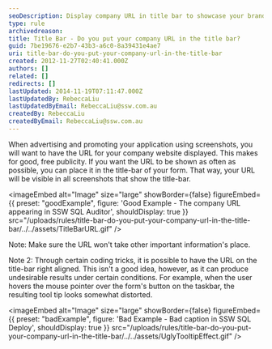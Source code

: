 ```yaml
---
seoDescription: Display company URL in title bar to showcase your brand and drive free publicity through screenshots.
type: rule
archivedreason:
title: Title Bar - Do you put your company URL in the title bar?
guid: 7be19676-e2b7-43b3-a6c0-8a39431e4ae7
uri: title-bar-do-you-put-your-company-url-in-the-title-bar
created: 2012-11-27T02:40:41.000Z
authors: []
related: []
redirects: []
lastUpdated: 2014-11-19T07:11:47.000Z
lastUpdatedBy: RebeccaLiu
lastUpdatedByEmail: RebeccaLiu@ssw.com.au
createdBy: RebeccaLiu
createdByEmail: RebeccaLiu@ssw.com.au
---
```


When advertising and promoting your application using screenshots, you will want to have the URL for your company website displayed. This makes for good, free publicity.
If you want the URL to be shown as often as possible, you can place it in the title-bar of your form. That way, your URL will be visible in all screenshots that show the title-bar.

<imageEmbed
  alt="Image"
  size="large"
  showBorder={false}
  figureEmbed={{
    preset: "goodExample",
    figure: 'Good Example - The company URL appearing in SSW SQL Auditor',
    shouldDisplay: true
  }}
  src="/uploads/rules/title-bar-do-you-put-your-company-url-in-the-title-bar/../../assets/TitleBarURL.gif"
/>

Note: Make sure the URL won't take other important information's place.

Note 2: Through certain coding tricks, it is possible to have the URL on the title-bar right aligned. This isn't a good idea, however, as it can produce undesirable results under certain conditions. For example, when the user hovers the mouse pointer over the form's button on the taskbar, the resulting tool tip looks somewhat distorted.

<imageEmbed
  alt="Image"
  size="large"
  showBorder={false}
  figureEmbed={{
    preset: "badExample",
    figure: 'Bad Example - Bad caption in SSW SQL Deploy',
    shouldDisplay: true
  }}
  src="/uploads/rules/title-bar-do-you-put-your-company-url-in-the-title-bar/../../assets/UglyTooltipEffect.gif"
/>
